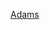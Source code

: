 {{US county navigation box
| template_name  = 亞當斯縣 (愛荷華州)
| listclass = hlist
| county         = 亞當斯縣
| state          = 愛荷華州

| map_image      = Map of Iowa highlighting Adams County.svg
| map_caption    = 亞當斯縣在愛荷華州的位置
| map_size       = 75x75

| seat           = 科寧

| title1 = [[城市]]
| body1  = 
* [[卡本 (愛荷華州)|卡本]]
* [[科宁 (爱荷华州)|科寧]]
* [[萊諾克斯 (愛荷華州)|萊諾克斯]]‡
* [[諾德韋 (愛荷華州)|諾德韋]]
* [[普雷斯科特 (愛荷華州)|普雷斯科特]]

| title2 = [[行政鎮區]]
| body2  = 
* [[卡爾鎮區 (愛荷華州亞當斯縣)|卡爾]]
* [[科洛尼鎮區 (愛荷華州亞當斯縣)|科洛尼]]
* [[道格拉斯鎮區 (愛荷華州亞當斯縣)|道格拉斯]]
* [[格蘭特鎮區 (愛荷華州亞當斯縣)|格蘭特]]
* [[傑斯帕鎮區 (愛荷華州亞當斯縣)|傑斯帕]]
* [[林肯鎮區 (愛荷華州亞當斯縣)|林肯]]
* [[默瑟鎮區 (愛荷華州亞當斯縣)|默瑟]]
* [[諾德韋鎮區 (愛荷華州亞當斯縣)|諾德韋]]
* [[普雷斯科特鎮區 (愛荷華州亞當斯縣)|普雷斯科特]]
* [[昆西鎮區 (愛荷華州亞當斯縣)|昆西]]
* [[尤尼昂鎮區 (愛荷華州亞當斯縣)|尤尼昂]]
* [[華盛頓鎮區 (愛荷華州亞當斯縣)|華盛頓]]

| title3 = [[非建制地區]]
| body3  = 
* [[布魯克斯 (愛荷華州)|布魯克斯]]
* [[艾維維爾 (愛荷華州)|艾維維爾]]
* [[昆西 (愛荷華州)|昆西]]
* [[默瑟 (愛荷華州)|默瑟]]
* [[內文維爾 (愛荷華州)|內文維爾]]
* [[斯特蘭德 (愛荷華州)|斯特蘭德]]

| title4 = [[鬼鎮]]
| body4  = 
* [[皇后城 (愛荷華州)|皇后城]]

| title5 = 備註
| body5 = ‡該聚居地有部分隸屬其他縣份

}}<noinclude>
[[Category:艾奧瓦州縣份導航模板|Adams]]  
[[Category:亞當斯縣 (愛荷華州)| ]]
</noinclude>